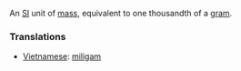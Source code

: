 An [[SI]] unit of [[mass]], equivalent to one thousandth of a [[gram]].

=== Translations ===
*[[Vietnamese]]: [[miligam]]